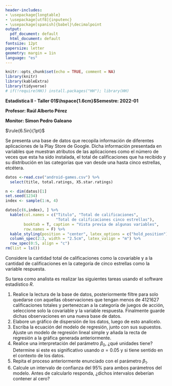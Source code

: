 ```yaml
---
header-includes:
- \usepackage{longtable}
- \usepackage[utf8]{inputenc}
- \usepackage[spanish]{babel}\decimalpoint
output:
  pdf_document: default
  html_document: default
fontsize: 12pt
papersize: letter
geometry: margin = 1in
language: "es"
---
```


```r
knitr::opts_chunk$set(echo = TRUE, comment = NA)
library(knitr)
library(kableExtra)
library(tidyverse)
# if(!require(HH)) install.packages("HH"); library(HH)
```

**Estadística II - Taller 01$\hspace{1.6cm}$Semestre: 2022-01**

**Profesor: Raúl Alberto Pérez**

**Monitor: Simon Pedro Galeano**

$\rule{6.5in}{1pt}$

Se presenta una base de datos que recopila información de diferentes 
aplicaciones de la Play Store de Google. Dicha información presentada en 
variables que muestran atributos de las aplicaciones como el número de veces 
que esta ha sido instalada, el total de calificaciones que ha recibido y su 
distribución en las categorías que van desde una hasta cinco estrellas, 
etcétera.

```r
datos <-read.csv("android-games.csv") %>%
  select(title, total.ratings, X5.star.ratings)

n <- dim(datos)[1]
set.seed(1234)
index <- sample(1:n, 4)

datos[c(6,index), ] %>%
  kable(col.names = c("Titulo", "Total de calificaciones",
                      "Total de calificaciones cinco estrellas"),
        booktab = T, caption = "Vista previa de algunas variables",
        row.names = F) %>%
  kable_styling(position = "center", latex_options = c("hold_position")) %>%
  column_spec(2:3, width = "2.5cm", latex_valign = "m") %>%
  row_spec(0:5, align = "c")
rm(list = ls())
```


Considere la cantidad total de calificaciones como la covariable y a la cantidad
de calificaciones en la categoría de cinco estrellas como la variable respuesta.

Su tarea como analista es realizar las siguientes tareas usando el software
estadístico $R$.

1. Realice la lectura de la base de datos, posteriormente filtre para solo quedarse con 
aquellas observaciones que tengan menos de 4121627 calificaciones totales y pertenezcan a la categoría de juegos de acción, seleccione solo la covariable y la variable respuesta.
Finalmente guarde dichas observaciones en una nueva base de datos.
2. Elabore un gráfico de dispersión de los datos, luego de esto analícelo.
3. Escriba la ecuación del modelo de regresión, junto con sus supuestos. Ajuste un modelo de regresión lineal simple y añada la recta de regresión a 
la gráfica generada anteriormente. 
4. Realice una interpretación del parámetro $\beta_0$, ¿qué unidades tiene? Determine si este es significativo usando $\alpha = 0.05$ y si tiene
sentido en el contexto de los datos.
5. Repita el proceso anteriormente enunciado con el parámetro $\beta_1$.
6. Calcule un intervalo de confianza del 95% para ambos parámetros del modelo. Antes de calcularlo responda, ¿dichos intervalos deberían contener al 
cero?